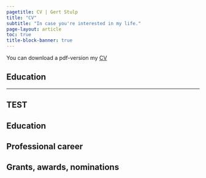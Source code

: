 ```yaml
---
pagetitle: CV | Gert Stulp
title: "CV"
subtitle: "In case you're interested in my life."
page-layout: article
toc: true
title-block-banner: true
---
```


You can download a pdf-version my [CV](www.gertstulp.com)

## Education


<hr>

## TEST


::: {.content-container}
::: {.listing-block}
## Education

:::
:::


::: {.content-container}
::: {.listing-block}
## Professional career

:::
:::

::: {.content-container}
::: {.listing-block}
## Grants, awards, nominations

:::
:::